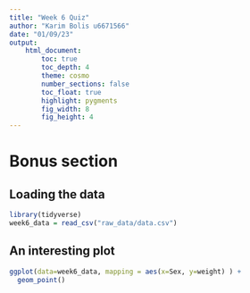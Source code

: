 ```yaml
---
title: "Week 6 Quiz"
author: "Karim Bolis u6671566"
date: "01/09/23"
output:  
    html_document:
        toc: true
        toc_depth: 4
        theme: cosmo
        number_sections: false
        toc_float: true
        highlight: pygments
        fig_width: 8
        fig_height: 4
---
```


# Bonus section

## Loading the data

```r
library(tidyverse)
week6_data = read_csv("raw_data/data.csv")
```
## An interesting plot

```r
ggplot(data=week6_data, mapping = aes(x=Sex, y=weight) ) +
  geom_point()
```

